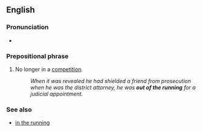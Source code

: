 ==English==

===Pronunciation===
* {{audio|En-au-out of the running.ogg|Audio (AU)|lang=en}}

===Prepositional phrase===
{{en-PP|head=[[out of]] the [[running]]}}

# {{lb|en|idiomatic}} No longer in a [[competition]].
#: ''When it was revealed he had shielded a friend from prosecution when he was the district attorney, he was '''out of the running''' for a judicial appointment.''

===See also===
* [[in the running]]